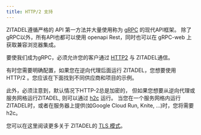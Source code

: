 ```yaml
---
title: HTTP/2 支持
---
```


ZITADEL遵循严格的 API 第一方法并大量使用称为 [gRPC](https://grpc.io/) 的现代API框架。 除了gRPC以外，所有API也都可以使用 openapi Rest，同时也可以在 gRPC-web 上获取兼容浏览器集成。

要使我们成为gRPC，必须允许您的客户通过 [HTTP2](https://en.wikipedia.org/wiki/HTTP/2) 与 ZITADEL通信。

有时您需要明确配置，如果您在逆向代理后面运行 ZITADEL，您想要使用 HTTP/2 。您应该在下面找到不同供应商和项目的示例。

此外，必须注意到，默认情况下HTTP-2总是加密的， 但如果您想要从逆向代理或服务网格运行ZITADEL, 则可以通过 [h2c](https://httpd.apache.org/docs/2.4/howto/http2.html) 运行。 当您在一个服务网格内运行ZITADEL时，或者在服务器上提供(如Google Cloud Run, Knite, ...)时，您将需要h2c。

您可以在这里阅读更多关于 ZITADEL的 [TLS 模式](/docs/guides/manage/self-hosted/tls_modes)。
